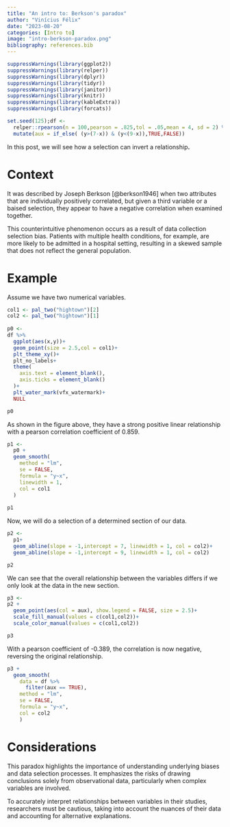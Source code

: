 ```yaml
---
title: "An intro to: Berkson's paradox"
author: "Vinícius Félix"
date: "2023-08-20"
categories: [Intro to]
image: "intro-berkson-paradox.png"
bibliography: references.bib
---
```


```r
suppressWarnings(library(ggplot2))
suppressWarnings(library(relper))
suppressWarnings(library(dplyr))
suppressWarnings(library(tidyr))
suppressWarnings(library(janitor))
suppressWarnings(library(knitr))
suppressWarnings(library(kableExtra))
suppressWarnings(library(forcats))
```

```r

set.seed(125);df <-
  relper::rpearson(n = 100,pearson = .825,tol = .05,mean = 4, sd = 2) %>% 
  mutate(aux = if_else( (y>(7-x)) & (y<(9-x)),TRUE,FALSE))

```

In this post, we will see how a selection can invert a relationship**.**

# Context

It was described by Joseph Berkson [@berkson1946] when two attributes that are individually positively correlated, but given a third variable or a baised selection, they appear to have a negative correlation when examined together.

This counterintuitive phenomenon occurs as a result of data collection selection bias. Patients with multiple health conditions, for example, are more likely to be admitted in a hospital setting, resulting in a skewed sample that does not reflect the general population.

# Example

Assume we have two numerical variables.

```r

col1 <- pal_two("hightown")[2]
col2 <- pal_two("hightown")[1]  
  
p0 <-
df %>% 
  ggplot(aes(x,y))+
  geom_point(size = 2.5,col = col1)+
  plt_theme_xy()+
  plt_no_labels+
  theme(
    axis.text = element_blank(),
    axis.ticks = element_blank()
  )+
  plt_water_mark(vfx_watermark)+
  NULL

p0
```

As shown in the figure above, they have a strong positive linear relationship with a pearson correlation coefficient of 0.859.

```r

p1 <-
  p0 +
  geom_smooth(
    method = "lm",
    se = FALSE,
    formula = "y~x",
    linewidth = 1,
    col = col1
  )
  
p1
```

Now, we will do a selection of a determined section of our data.

```r

p2 <-  
  p1+
  geom_abline(slope = -1,intercept = 7, linewidth = 1, col = col2)+
  geom_abline(slope = -1,intercept = 9, linewidth = 1, col = col2)

p2
```

We can see that the overall relationship between the variables differs if we only look at the data in the new section.

```r

p3 <-
p2 +
  geom_point(aes(col = aux), show.legend = FALSE, size = 2.5)+
  scale_fill_manual(values = c(col1,col2))+
  scale_color_manual(values = c(col1,col2))

p3
```

With a pearson coefficient of -0.389, the correlation is now negative, reversing the original relationship.

```r

p3 + 
  geom_smooth(
    data = df %>% 
      filter(aux == TRUE),
    method = "lm",
    se = FALSE,
    formula = "y~x",
    col = col2
    )
```

# Considerations

This paradox highlights the importance of understanding underlying biases and data selection processes. It emphasizes the risks of drawing conclusions solely from observational data, particularly when complex variables are involved.

To accurately interpret relationships between variables in their studies, researchers must be cautious, taking into account the nuances of their data and accounting for alternative explanations.
